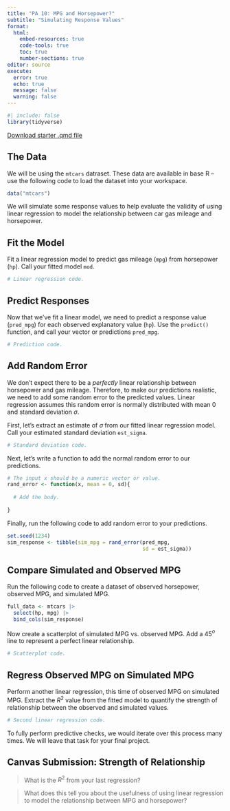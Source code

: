 ```yaml
---
title: "PA 10: MPG and Horsepower?"
subtitle: "Simulating Response Values"
format: 
  html:
    embed-resources: true
    code-tools: true
    toc: true
    number-sections: true
editor: source
execute: 
  error: true
  echo: true
  message: false
  warning: false
---
```


```r
#| include: false
library(tidyverse)
```

[Download starter .qmd file](PA10.qmd)

## The Data

We will be using the `mtcars` datraset. These data are available in base R -- use the following code to load the dataset into your workspace.

```r
data("mtcars")
```

We will simulate some response values to help evaluate the validity of using linear regression to model the relationship between car gas mileage and horsepower.

## Fit the Model

Fit a linear regression model to predict gas mileage (`mpg`) from horsepower (`hp`). Call your fitted model `mod`.

```r
# Linear regression code.
```

## Predict Responses

Now that we've fit a linear model, we need to predict a response value (`pred_mpg`) for each observed explanatory value (`hp`). Use the `predict()` function, and call your vector or predictions `pred_mpg`.

```r
# Prediction code.
```

## Add Random Error

We don't expect there to be a *perfectly* linear relationship between horsepower and gas mileage. Therefore, to make our predictions realistic, we need to add some random error to the predicted values. Linear regression assumes this random error is normally distributed with mean 0 and standard deviation $\sigma$.

First, let's extract an estimate of $\sigma$ from our fitted linear regression model. Call your estimated standard deviation `est_sigma`.

```r
# Standard deviation code.
```

Next, let's write a function to add the normal random error to our predictions.

```r
# The input x should be a numeric vector or value.
rand_error <- function(x, mean = 0, sd){
  
  # Add the body.
  
}
```

Finally, run the following code to add random error to your predictions.

```r
set.seed(1234)
sim_response <- tibble(sim_mpg = rand_error(pred_mpg,
                                            sd = est_sigma))
```

## Compare Simulated and Observed MPG

Run the following code to create a dataset of observed horsepower, observed MPG, and simulated MPG.

```r
full_data <- mtcars |> 
  select(hp, mpg) |> 
  bind_cols(sim_response)
```

Now create a scatterplot of simulated MPG vs. observed MPG. Add a 45$^o$ line to represent a perfect linear relationship.

```r
# Scatterplot code.
```

## Regress Observed MPG on Simulated MPG

Perform another linear regression, this time of observed MPG on simulated MPG. Extract the $R^2$ value from the fitted model to quantify the strength of relationship between the observed and simulated values.

```r
# Second linear regression code.
```

To fully perform predictive checks, we would iterate over this process many times. We will leave that task for your final project.

## Canvas Submission: Strength of Relationship

> What is the $R^2$ from your last regression?

> What does this tell you about the usefulness of using linear regression to model the relationship between MPG and horsepower?

